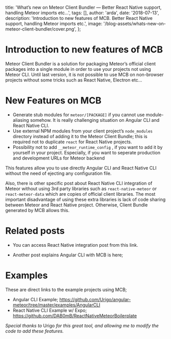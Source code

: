 
  title:
    'What’s new on Meteor Client Bundler — Better React Native support, handling Meteor imports etc…',
  tags: [],
  author: 'arda',
  date: '2018-07-13',
  description:
    'Introduction to new features of MCB. Better React Native support, handling Meteor imports etc.',
  image: '/blog-assets/whats-new-on-meteor-client-bundler/cover.png',
};


# Introduction to new features of MCB

Meteor Client Bundler is a solution for packaging Meteor’s official client packages into a single module in order to use your projects not using Meteor CLI.
Until last version, it is not possible to use MCB on non-browser projects without some tricks such as React Native, Electron etc…

# New Features on MCB

- Generate stub modules for `meteor/[PACKAGE]` if you cannot use module-aliasing somehow. It is really challenging situation on Angular CLI and React Native CLI.
- Use external NPM modules from your client project’s `node_modules` directory instead of adding it to the Meteor Client Bundle; this is required not to duplicate `react` for React Native projects.
- Possibility not to add `__meteor_runtime_config` , if you want to add it by yourself in your project. Especially, if you want to seperate production and development URLs for Meteor backend

This features allow you to use directly Angular CLI and React Native CLI without the need of ejecting any configuration file.

Also, there is other specific post about React Native CLI integration of Meteor without using 3rd party libraries such as `react-native-meteor` or `react-meteor-data` which are copies of official client libraries. The most important disadvantage of using these extra libraries is lack of code sharing between Meteor and React Native project. Otherwise, Client Bundle generated by MCB allows this.

# Related posts

- You can access React Native integration post from this link.

<LinkPreview link="/blog/connecting-react-native-and-meteor" />

- Another post explains Angular CLI with MCB is here;

<LinkPreview link="/blog/angular-cli-meteor-no-eject" />

# Examples

These are direct links to the example projects using MCB;

- Angular CLI Example; <https://github.com/Urigo/angular-meteor/tree/master/examples/AngularCLI>
- React Native CLI Example w/ Expo; <https://github.com/DAB0mB/ReactNativeMeteorBoilerplate>

_Special thanks to_ Urigo _for this great tool, and allowing me to modify the code to add these features._

